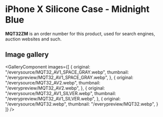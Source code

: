 
# iPhone X Silicone Case - Midnight Blue

<Callout type='info' emoji='👉🏻'>**MQT32ZM** is an order number for this product, used for search engines, auction websites and such.</Callout>

## Image gallery

<GalleryComponent
    images={[
      {
        original: "/everysource/MQT32_AV1_SPACE_GRAY.webp",
        thumbnail: "/everypreview/MQT32_AV1_SPACE_GRAY.webp",
      },
      {
        original: "/everysource/MQT32_AV2.webp",
        thumbnail: "/everypreview/MQT32_AV2.webp",
      },
      {
        original: "/everysource/MQT32_AV1_SILVER.webp",
        thumbnail: "/everypreview/MQT32_AV1_SILVER.webp",
      },
      {
        original: "/everysource/MQT32.webp",
        thumbnail: "/everypreview/MQT32.webp",
      }
    ]}
  />
